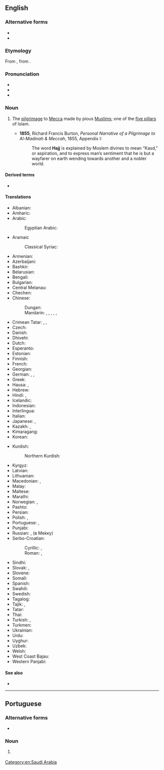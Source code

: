 ==English==

===Alternative forms===
* {{l|en|hadj}}
* {{l|en|haj}}

===Etymology===
From {{borrowed|en|ar|حَجّ||pilgrimage}}, from {{m|ar|حَجَّ||to go, to repair}}.

===Pronunciation===
* {{IPA|en|/hɑʒ/|/hɑd͡ʒ/|/hʌd͡ʒ/}}
* {{audio|en|LL-Q1860 (eng)-Vealhurl-hajj.wav|Audio (Southern England)}}
* {{rhymes|en|ɑʒ|ɑd͡ʒ|ʌd͡ʒ|s=1}}

===Noun===
{{wikipedia}}
{{en-noun|~|es}}

# {{lb|en|Islam}} The [[pilgrimage]] to [[Mecca]] made by pious [[Muslim]]s; one of the [[five pillars]] of Islam.
#* '''1855''', Richard Francis Burton, ''Personal Narrative of a Pilgrimage to Al-Madinah & Meccah'', 1855, Appendix I:
#*: The word '''Hajj''' is explained by Moslem divines to mean “Kasd,” or aspiration, and to express man’s sentiment that he is but a wayfarer on earth wending towards another and a nobler world.

====Derived terms====
* {{l|en|hajji}}

====Translations====
{{trans-top|pilgrimage to Mecca}}
* Albanian: {{t|sq|haxh|m}}
* Amharic: {{t|am|ሐጅ}}
* Arabic: {{t+|ar|حَجّ|m}}
*: Egyptian Arabic: {{t|arz|حَجّ|m|tr=ḥagg|sc=Arab}}
* Aramaic
*: Classical Syriac: {{t|syc|ܚܓ|m|tr=ḥag}}
* Armenian: {{t+|hy|հաջ|sc=Armn}}
* Azerbaijani: {{t|az|həcc}}
* Bashkir: {{t|ba|хаж|sc=Cyrl}}
* Belarusian: {{t|be|хадж|m|sc=Cyrl}}
* Bengali: {{t+|bn|হজ্জ|sc=Beng}}
* Bulgarian: {{t|bg|хадж|m|sc=Cyrl}}
* Central Melanau: {{t|mel|aji}}
* Chechen: {{t|ce|хьаьж}}
* Chinese:
*: Dungan: {{t|dng|хаҗы}}
*: Mandarin: {{t+|cmn|朝覲|sc=Hani}}, {{t+|cmn|朝觐|tr=cháojìn|sc=Hani}}, {{t+|cmn|朝聖|sc=Hani}}, {{t+|cmn|朝圣|tr=cháoshèng|sc=Hani}}, {{t|cmn|[[麥加]][[朝聖]]|sc=Hani}}, {{t|cmn|[[麦加]][[朝圣]]|tr=Màijiā cháoshèng|sc=Hani}}
* Crimean Tatar: {{t|crh|hac}}, {{t|crh|acılıq}}, {{t|crh|hacılıq}}
* Czech: {{t+|cs|hadždž|m}}
* Danish: {{t+|da|hajj|c}}
* Dhivehi: {{t|dv|ޙައްޖު}}
* Dutch: {{t+|nl|hadj|m}}
* Esperanto: {{t|eo|haĝo}}
* Estonian: {{t+|et|hadž}}
* Finnish: {{t+|fi|hadž}}
* French: {{t+|fr|hajj|m}}
* Georgian: {{t|ka|ჰაჯი|sc=Geor}}
* German: {{t+|de|Haddsch|m}}, {{t+|de|Hadsch|m}}, {{t|de|Hadj|m}}
* Greek: {{t+|el|χατζ|sc=Grek}}
* Hausa: {{t|ha|hajji}}, {{t|ha|haji}}
* Hebrew: {{t|he|חַג׳|m|tr=haj}}
* Hindi: {{t+|hi|हज्ज|m|sc=Deva}}, {{t+|hi|हज|m}}
* Icelandic: {{t|is|hadsjí|n}}
* Indonesian: {{t+|id|haji}}
* Interlingua: {{t|ia|hadj}}
* Italian: {{t|it|hajj|m}}
* Japanese: {{t|ja|ハッジ|tr=hajji}}, {{t|ja|[[メッカ]][[巡礼]]|tr=Mekka junrei}}
* Kazakh: {{t|kk|қажылық|sc=Cyrl}}, {{t|kk|қажы|sc=Cyrl}}
* Kimaragang: {{t|kqr|aji}}
* Korean: {{t|ko|하즈}}
{{trans-mid}}
* Kurdish:
*: Northern Kurdish: {{t+|kmr|hec}}
* Kyrgyz: {{t+|ky|ажы|sc=Cyrl}}
* Latvian: {{t|lv|hadžs|m}}
* Lithuanian: {{t|lt|hadžas|m}}
* Macedonian: {{t|mk|хаџ|m}}, {{t|mk|а́џилак|m}}
* Malay: {{t+|ms|haji}}
* Maltese: {{t|mt|Haġġ|m|alt=il-Haġġ}}
* Marathi: {{t|mr|हज्ज|sc=Deva}}
* Norwegian: {{t|no|hajj|m}} {{qualifier|Bokmål}}, {{t|no|hadj|m}} {{qualifier|Nynorsk}}
* Pashto: {{t+|ps|حج|m|tr=haǰ}}
* Persian: {{t+|fa|حج|tr=hajj|sc=fa-Arab}}
* Polish: {{t+|pl|hadż|m}}, {{t|pl|hadżdż|m}}
* Portuguese: {{t|pt|hajj|m}}, {{t|pt|hadj|m}}
* Punjabi: {{t+|pa|ਹੱਜ}}
* Russian: {{t+|ru|хадж|m}}, {{t+|ru|пало́мничество|n}} (в Ме́кку)
* Serbo-Croatian:
*: Cyrillic: {{t|sh|хаџ|m|sc=Cyrl}}, {{t|sh|хаџилук|m|sc=Cyrl}}
*: Roman: {{t+|sh|hadž|m}}, {{t+|sh|hadžiluk|m}}
* Sindhi: {{t|sd|حج}}
* Slovak: {{t|sk|hadž|f}}, {{t|sk|hadždž|f}}
* Slovene: {{t|sl|hadž|m}}
* Somali: {{t|so|xaj}}
* Spanish: {{t|es|hajj|m}}
* Swahili: {{t|sw|haji}}
* Swedish: {{t|sv|hajj|c}}
* Tagalog: {{t|tl|hajj}}
* Tajik: {{t+|tg|ҳаҷ|sc=Cyrl}}, {{t+|tg|ҳаҷҷ}}
* Tatar: {{t+|tt|хаҗ|sc=Cyrl}}
* Thai: {{t+|th|ฮัจญ์}}
* Turkish: {{t+|tr|hac}}, {{t+|tr|hacılık}}
* Turkmen: {{t|tk|haj}}
* Ukrainian: {{t|uk|хадж|m|sc=Cyrl}}
* Urdu: {{t+|ur|حج|m|tr=hajj|sc=ur-Arab}}
* Uyghur: {{t|ug|ھەج|sc=ug-Arab}}
* Uzbek: {{t+|uz|haj}}
* Welsh: {{t|cy|hajj|m}}
* West Coast Bajau: {{t|bdr|aji'}}
* Western Panjabi: {{t+|pnb|حج}}
{{trans-bottom}}

====See also====
* {{l|en|'umra|‘umra}}

[[Category:en:Saudi Arabia]]

----

==Portuguese==

===Alternative forms===
* {{l|pt|hadj}}

===Noun===
{{pt-noun|m|-}}

# {{lb|pt|Islam}} {{l|en|hajj}} {{gloss|pilgrimage to Mecca}}